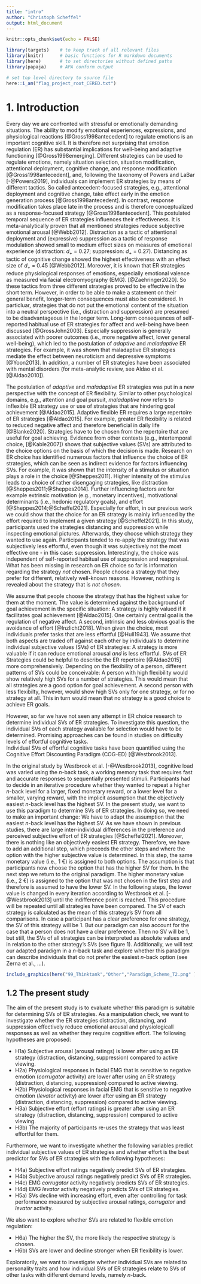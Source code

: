 ```yaml
---
title: "intro"
author: "Christoph Scheffel"
output: html_document
---
```


```r
knitr::opts_chunk$set(echo = FALSE)

library(targets)    # to keep track of all relevant files
library(knitr)      # basic functions for R markdown documents
library(here)       # to set directories without defined paths
library(papaja)     # APA conform output

# set top level directory to source file
here::i_am("flag_project_root_CERED.txt")
```

# 1. Introduction

Every day we are confronted with stressful or emotionally demanding situations. 
The ability to modify emotional experiences, expressions, and physiological reactions [@Gross1998antecedent] to regulate emotions is an important cognitive skill. 
It is therefore not surprising that emotion regulation (ER) has substantial implications for well-being and adaptive functioning [@Gross1998emerging].
Different strategies can be used to regulate emotions, namely situation selection, situation modification, attentional deployment, cognitive change, and response modification [@Gross1998antecedent], and, following the taxonomy of Powers and LaBar [-@Powers2019], individuals can implement ER strategies by means of different tactics.
So called antecedent-focused strategies, e.g., attentional deployment and cognitive change, take effect early in the emotion generation process [@Gross1998antecedent].
In contrast, response modification takes place late in the process and is therefore conceptualized as a response-focused strategy [@Gross1998antecedent].
This postulated temporal sequence of ER strategies influences their effectiveness.
It is meta-analytically proven that all mentioned strategies reduce subjective emotional arousal [@Webb2012].
Distraction as a tactic of attentional deployment and (expressive) suppression as a tactic of response modulation showed small to medium effect sizes on measures of emotional experience (distraction: _d~+~_ = 0.27; suppression: _d~+~_ = 0.27).
Distancing as tactic of cognitive change showed the highest effectiveness with an effect size of _d~+~_ = 0.45 [@Webb2012].
Moreover, it is known that ER strategies reduce physiological responses of emotions, especially emotional valence as measured via facial electromyography (EMG). [@Zaehringer2020]. 
<!-- hier ist noch der Bezug zum Arousal drin gewesen, habe ich angepasst. Corrugator habe ich raus genommen, weil auch Levator untersucht wird (müssten sonst m.E. beide genannt werden.) Generell fehlt noch etwas die Einbettung, warum die beiden ausgewählt wurden. Soll ich da noch etwas ergänzen? bei Zaehringer wird der Levator überhaupt nicht genannt, die Metaanalyse bezieht sich nur auf den Corrugator. Wir hatten damals gesagt, dass viele der negativen Bilder primär auch recht eklig sind und daher der Levator passender sein könnte, weil er speuzifisch auf Ekel zu reagieren scheint, der Corrugator hingegen auf negative Bilder im Allgemeinen. Prinzipiell haben wir aber für beide die gleichen Hypothesen. Können aber auch warten, was die Reviewer sagen.--> 
So these tactics from three different strategies proved to be effective in the short term. 
However, in order to be able to make a statement on their general benefit, longer-term consequences must also be considered. 
In particluar, strategies that do not put the emotional content of the situation into a neutral perspective (i.e., distraction and suppression) are presumed to be disadvantageous in the longer term.
<!-- Wortwiederholung --> 
Long-term consequences of self-reported habitual use of ER strategies for affect and well-being have been discussed [@GrossJohn2003]. 
<!-- würde einheitlich "ER" (wenn vorher eingeführt, wurde hier aber gemacht) oder "emotion regulation" schreiben. --> 
Especially suppression is generally associated with poorer outcomes (i.e., more negative affect, lower general well-being), which led to the postulation of *adaptive* and *maladaptive* ER strategies.
For example, it was shown that maladaptive ER strategies mediate the effect between neuroticism and depressive symptoms [@Yoon2013].
In addition, a number of ER strategies have been associated with mental disorders (for meta-analytic review, see Aldao et al. [@Aldao2010]). 

The postulation of *adaptive* and *maladaptive* ER strategies was put in a new perspective with the concept of ER flexibility.
Similar to other psychological domains, e.g., attention and goal pursuit, *maladaptive* now refers to inflexible ER strategy use or use of strategies that are hindering goal achievement [@Aldao2015].
Adaptive flexible ER requires a large repertoire of ER strategies [@Aldao2015].
For example, greater ER flexibility is related to reduced negative affect and therefore beneficial in daily life [@Blanke2020].
<!-- was ist hier mit ER variablitiy gemeint? würde Begriffe einheitlich verwenden, denke, hier ist ER flexibility gemeint. --> 
Strategies have to be chosen from the repertoire that are useful for goal achieving.
Evidence from other contexts (e.g., intertemporal choice, [@Kable2007]) shows that subjective values (SVs) are attributed to the choice options on the basis of which the decision is made.
Research on ER choice has identified numerous factors that influence the choice of ER strategies, which can be seen as indirect evidence for factors influencing SVs. 
For example, it was shown that the intensity of a stimulus or situation plays a role in the choice [@Sheppes2011]. 
Higher intensity of the stimulus leads to a choice of rather disengaging strategies, like distraction [@Sheppes2011;@Sheppes2014].
Further influencing factors are for example extrinsic motivation (e.g., monetary incentives), motivational determinants (i.e., hedonic regulatory goals), and effort [@Sheppes2014;@Scheffel2021].
Especially for effort, in our previous work we could show that the choice for an ER strategy is mainly influenced by the effort required to implement a given strategy [@Scheffel2021].
In this study, participants used the strategies distancing and suppression while inspecting emotional pictures.
Afterwards, they choose which strategy they wanted to use again.
Participants tended to re-apply the strategy that was subjectively less effortful, even though it was subjectively not the most effective one - in this case: suppression.
Interestingly, the choice was independent of self-reported habitual use of suppression and reappraisal.
What has been missing in research on ER choice so far is information regarding the strategy *not* chosen.
People choose a strategy that they prefer for different, relatively well-known reasons. 
However, nothing is revealed about the strategy that is *not chosen*.


<!-- der nächste Absatz hier ist doppelt, daher gelöscht. --> 

We assume that people choose the strategy that has the highest value for them at the moment.
The value is determined against the background of goal achievement in the specific situation: A strategy is highly valued if it facilitates goal achievement [@Aldao2015]. 
One certainly central goal is the regulation of negative affect.
A second, intrinsic and less obvious goal is the avoidance of effort [@Inzlicht2018].
When given the choice, most individuals prefer tasks that are less effortful [@Hull1943].
We assume that both aspects are traded off against each other by individuals to determine individual subjective values (SVs) of ER strategies: A strategy is more valuable if it can reduce emotional arousal *and* is less effortful.
SVs of ER Strategies could be helpful to describe the ER repertoire [@Aldao2015] more comprehensively.
Depending on the flexibility of a person, different patterns of SVs could be conceivable: A person with high flexibility would show relatively high SVs for a number of strategies.
This would mean that all strategies are a good option for goal achievement.
A second person with less flexibilty, however, would show high SVs only for one strategy, or for no strategy at all.
This in turn would mean that no strategy is a good choice to achieve ER goals.

However, so far we have not seen any attempt in ER choice research to determine individual SVs of ER strategies.
To investigate this question, the individual SVs of each strategy available for selection would have to be determined.
Promising approaches can be found in studies on difficulty levels of effortful cognitive tasks.  
Individual SVs of effortful cognitive tasks have been quantified using the Cognitive Effort Discounting Paradigm (COG-ED) [@Westbrook2013]. 

In the original study by Westbrook et al. [-@Westbrook2013], cognitive load was varied using the *n*-back task, a working memory task that requires fast and accurate responses to sequentially presented stimuli. 
Participants had to decide in an iterative procedure whether they wanted to repeat a higher *n*-back level for a larger, fixed monetary reward, or a lower level for a smaller, varying reward, with the implicit assumption that the objectively easiest *n*-back level has the highest SV.
In the present study, we want to use this paradigm to determine SVs of ER strategies.
In doing so, we need to make an important change: We have to adapt the assumption that the easiest *n*-back level has the highest SV.
As we have shown in previous studies, there are large inter-individual differences in the preference and perceived subjective effort of ER strategies [@Scheffel2021].
Moreover, there is nothing like an objectively easiest ER strategy.
Therefore, we have to add an additional step, which preceeds the other steps and where the option with the higher subjective value is determined. 
In this step, the same monetary value (i.e., 1 €) is assigned to both options.
The assumption is that participants now choose the option that has the higher SV for them.
In the next step we return to the original paradigm.
The higher monetary value (i.e., 2 €) is assigned to the option that was not chosen in the first step and therefore is assumed to have the lower SV.
In the following steps, the lower value is changed in every iteration according to Westbrook et al. [-@Westbrook2013] until the indifference point is reached.
This procedure will be repeated until all strategies have been compared.
The SV of each strategy is calculated as the mean of this strategy's SV from all comparisons.
In case a participant has a clear preference for one strategy, the SV of this strategy will be 1.
But our paradigm can also account for the case that a person does not have a clear preference.
Then no SV will be 1, but still, the SVs of all strategies can be interpreted as absolute values and in relation to the other strategy's SVs (see figure 1).
Additionally, we will test our adapted paradigm in a *n*-back task and explore whether this paradigm can describe individuals that do not prefer the easiest *n*-back option (see Zerna et al., ...).

```r
include_graphics(here("99_Thinktank","Other","Paradigm_Scheme_T2.png" ))
```

## 1.2 The present study

The aim of the present study is to evaluate whether this paradigm is suitable for determining SVs of ER strategies. 
As a manipulation check, we want to investigate whether the ER strategies distraction, distancing, and suppression effectively reduce emotional arousal and physiologicall responses as well as whether they require cognitive effort. The following hypotheses are proposed:
<!-- ich würde hier  investigate schreiben, oder wird hier tatsächlich "nur" exploriert? 
es gibt bisher noch keine Begründnung/Einbettung der nachfolgenden Hypothesen. Z.B.: Warum wird Corrugator und Levator untersucht? m.E. müsste oben jeweils noch ein Satz ergänzt werden, warum genau diese Variable in der aktuellen Studie untersucht werden soll.--> 

* H1a) Subjective arousal (arousal ratings) is lower after using an ER strategy (distraction, distancing, suppression) compared to active viewing.
* H2a) Physiological responses in facial EMG that is sensitive to negative emotion (*corrugator* activity) are lower after using an ER strategy (distraction, distancing, suppression) compared to active viewing.
* H2b) Physiological responses in facial EMG that is sensitive to negative emotion (*levator* activity) are lower after using an ER strategy (distraction, distancing, suppression) compared to active viewing.
* H3a) Subjective effort (effort ratings) is greater after using an ER strategy (distraction, distancing, suppression) compared to active viewing.
* H3b) The majority of participants re-uses the strategy that was least effortful for them.

<!-- die letzte Hypothese finde ich etwas unklar formuliert, z.B. was heißt "majority", lässt sich das spezifieren (z.B. > 50%?) -->

Furthermore, we want to investigate whether the following variables predict individual subjective values of ER strategies and whether effort is the best predictor for SVs of ER strategies with the following hypotheses:

* H4a) Subjective effort ratings negatively predict SVs of ER strategies.
* H4b) Subjective arousal ratings negatively predict SVs of ER strategies.
* H4c) EMG *corrugator* activity negatively predicts SVs of ER strategies.
* H4d) EMG *levator* activity negatively predicts SVs of ER strategies.
* H5a) SVs decline with increasing effort, even after controlling for task performance measured by subjective arousal ratings, *corrugator* and *levator* activity.

<!-- beim Lesen hatte ich den Eindruck, dass bis hierhin klare Hypothesen stehen und erst danach der exploratorische Teil kommt.
habe mich hier auch wieder kurz gefragt, warum wir die EDA nicht erfassen. in der MA von Zaehringer sieht man, dass die Effektgröße für SCR nahe Null liegt. besser sieht es aber für die SCL aus. wenn deine Strategien erneut in Blöcken dargeboten werden, könnte man überlegen die SCL über die verschiedenen Blöcke zu erheben. Man könnte dann Zulassen vs. einzelne ER Strategien vs. Choice Block untersuchen. Können aber nach wie vor gern auf die Reviewer Anmerkung warten, vielleicht schlagen sie das vor. --> 

We also want to explore whether SVs are related to flexible emotion regulation:

* H6a) The higher the SV, the more likely the respective strategy is chosen.
* H6b) SVs are lower and decline stronger when ER flexibility is lower.

Exploratorily, we want to investigate whether individual SVs are related to personality traits and how individual SVs of ER strategies relate to SVs of other tasks with different demand levels, namely *n*-back.
<!-- bei den exploratorischen Hypothesen sollte auf multiples Testen korrigiert werden (oder auch insgesamt...). wird darauf bei den Methoden ausreichend eingegangen? --> 

